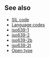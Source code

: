==See also==
*[[SIL code]]
*[[Language code]]s
*[[iso639-1]]
*[[iso639-2]]
*[[iso639-2b]]
*[[iso639-2t]]
*[[Open type]]